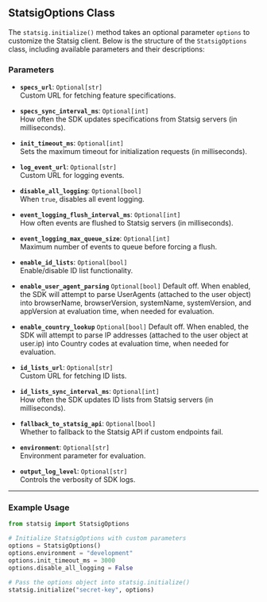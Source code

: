 ## StatsigOptions Class

The `statsig.initialize()` method takes an optional parameter `options` to customize the Statsig client. Below is the structure of the `StatsigOptions` class, including available parameters and their descriptions:

### Parameters

- **`specs_url`**: `Optional[str]`  
  Custom URL for fetching feature specifications.

- **`specs_sync_interval_ms`**: `Optional[int]`  
  How often the SDK updates specifications from Statsig servers (in milliseconds).

- **`init_timeout_ms`**: `Optional[int]`  
  Sets the maximum timeout for initialization requests (in milliseconds).

- **`log_event_url`**: `Optional[str]`  
  Custom URL for logging events.

- **`disable_all_logging`**: `Optional[bool]`  
  When `true`, disables all event logging.

- **`event_logging_flush_interval_ms`**: `Optional[int]`  
  How often events are flushed to Statsig servers (in milliseconds).

- **`event_logging_max_queue_size`**: `Optional[int]`  
  Maximum number of events to queue before forcing a flush.

- **`enable_id_lists`**: `Optional[bool]`  
  Enable/disable ID list functionality.

- **`enable_user_agent_parsing`** `Optional[bool]`
  Default off. When enabled, the SDK will attempt to parse UserAgents (attached to the user object) into browserName, browserVersion, systemName, systemVersion, and appVersion at evaluation time, when needed for evaluation.

- **`enable_country_lookup`**  `Optional[bool]`
  Default off. When enabled, the SDK will attempt to parse IP addresses (attached to the user object at user.ip) into Country codes at evaluation time, when needed for evaluation.

- **`id_lists_url`**: `Optional[str]`  
  Custom URL for fetching ID lists.

- **`id_lists_sync_interval_ms`**: `Optional[int]`  
  How often the SDK updates ID lists from Statsig servers (in milliseconds).

- **`fallback_to_statsig_api`**: `Optional[bool]`  
  Whether to fallback to the Statsig API if custom endpoints fail.

- **`environment`**: `Optional[str]`  
  Environment parameter for evaluation.

- **`output_log_level`**: `Optional[str]`  
  Controls the verbosity of SDK logs.

---

### Example Usage

```python
from statsig import StatsigOptions

# Initialize StatsigOptions with custom parameters
options = StatsigOptions()
options.environment = "development"
options.init_timeout_ms = 3000
options.disable_all_logging = False

# Pass the options object into statsig.initialize()
statsig.initialize("secret-key", options)
```